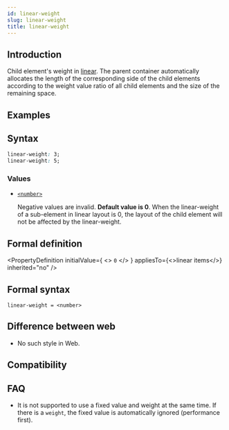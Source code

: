 ```yaml
---
id: linear-weight
slug: linear-weight
title: linear-weight
---
```


## Introduction

Child element's weight in [linear](guide/ui/layout/linear-layout.mdx).
The parent container automatically allocates the length of the corresponding side of the child elements according to the weight value ratio of all child elements and the size of the remaining space.

## Examples


<Go
  example="css-api"
  defaultFile="src/linear-weight/App.tsx"
  img="https://lf-lynx.tiktok-cdns.com/obj/lynx-artifacts-oss-sg/lynx-website/assets/doc/css/linear-weight.png"
  defaultEntryFile="dist/linear-weight.lynx.bundle"
  entry="src/linear-weight"
/>

## Syntax

```css
linear-weight: 3;
linear-weight: 5;
```

### Values

- [`<number>`](/api/css/data-type/number.mdx)

  Negative values are invalid. **Default value is 0**. When the linear-weight of a sub-element in linear layout is 0, the layout of the child element will not be affected by the linear-weight.

## Formal definition


<PropertyDefinition
  initialValue={
    <>
      <code>0</code>
    </>
  }
  appliesTo={<>linear items</>}
  inherited="no"
/>

## Formal syntax

```
linear-weight = <number>
```

## Difference between web

- No such style in Web.

## Compatibility


<LegacyCompatTable metadata="css/properties/linear-weight" />

## FAQ

- It is not supported to use a fixed value and weight at the same time. If there is a `weight`, the fixed value is automatically ignored (performance first).
